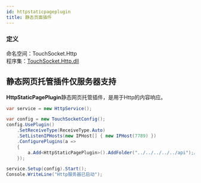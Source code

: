 ```yaml
---
id: httpstaticpageplugin
title: 静态页面插件
---
```


### 定义

命名空间：TouchSocket.Http <br/>
程序集：[TouchSocket.Http.dll](https://www.nuget.org/packages/TouchSocket.Http)

## 静态网页托管插件仅服务器支持

**HttpStaticPagePlugin**静态网页托管插件，是用于Http的内容响应。

```csharp
var service = new HttpService();

var config = new TouchSocketConfig();
config.UsePlugin()
    .SetReceiveType(ReceiveType.Auto)
    .SetListenIPHosts(new IPHost[] { new IPHost(7789) })
    .ConfigurePlugins(a =>
    {
        a.Add<HttpStaticPagePlugin>().AddFolder("../../../../../api");//添加静态页面文件夹
    });

service.Setup(config).Start();
Console.WriteLine("Http服务器已启动");
```
